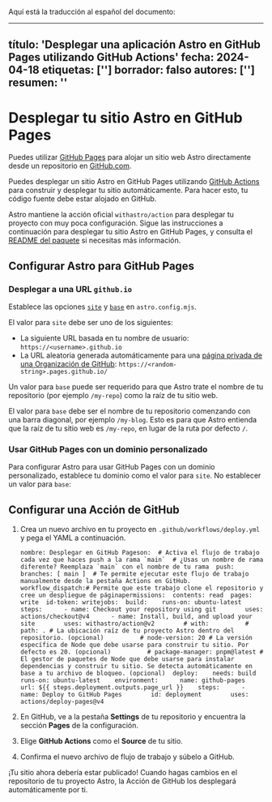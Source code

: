 Aquí está la traducción al español del documento:

---
título: 'Desplegar una aplicación Astro en GitHub Pages utilizando GitHub Actions'
fecha: 2024-04-18
etiquetas: ['']
borrador: falso
autores: ['']
resumen: ''
---

Desplegar tu sitio Astro en GitHub Pages
========================================

Puedes utilizar [GitHub Pages](https://pages.github.com/) para alojar un sitio web Astro directamente desde un repositorio en [GitHub.com](https://github.com/).

Puedes desplegar un sitio Astro en GitHub Pages utilizando [GitHub Actions](https://github.com/features/actions) para construir y desplegar tu sitio automáticamente. Para hacer esto, tu código fuente debe estar alojado en GitHub.

Astro mantiene la acción oficial `withastro/action` para desplegar tu proyecto con muy poca configuración. Sigue las instrucciones a continuación para desplegar tu sitio Astro en GitHub Pages, y consulta el [README del paquete](https://github.com/withastro/action) si necesitas más información.

Configurar Astro para GitHub Pages
----------------------------------

### Desplegar a una URL `github.io`

Establece las opciones [`site`](https://docs.astro.build/en/reference/configuration-reference/#site) y [`base`](https://docs.astro.build/en/reference/configuration-reference/#base) en `astro.config.mjs`.


El valor para `site` debe ser uno de los siguientes:

*   La siguiente URL basada en tu nombre de usuario: `https://<username>.github.io`
*   La URL aleatoria generada automáticamente para una [página privada de una Organización de GitHub](https://docs.github.com/en/enterprise-cloud@latest/pages/getting-started-with-github-pages/changing-the-visibility-of-your-github-pages-site): `https://<random-string>.pages.github.io/`

Un valor para `base` puede ser requerido para que Astro trate el nombre de tu repositorio (por ejemplo `/my-repo`) como la raíz de tu sitio web.

El valor para `base` debe ser el nombre de tu repositorio comenzando con una barra diagonal, por ejemplo `/my-blog`. Esto es para que Astro entienda que la raíz de tu sitio web es `/my-repo`, en lugar de la ruta por defecto `/`.

### Usar GitHub Pages con un dominio personalizado

Para configurar Astro para usar GitHub Pages con un dominio personalizado, establece tu dominio como el valor para `site`. No establecer un valor para `base`:


Configurar una Acción de GitHub
-------------------------------

1. Crea un nuevo archivo en tu proyecto en `.github/workflows/deploy.yml` y pega el YAML a continuación.

       nombre: Desplegar en GitHub Pageson:  # Activa el flujo de trabajo cada vez que haces push a la rama `main`  # ¿Usas un nombre de rama diferente? Reemplaza `main` con el nombre de tu rama  push:    branches: [ main ]  # Te permite ejecutar este flujo de trabajo manualmente desde la pestaña Actions en GitHub.  workflow_dispatch:# Permite que este trabajo clone el repositorio y cree un despliegue de páginapermissions:  contents: read  pages: write  id-token: writejobs:  build:    runs-on: ubuntu-latest    steps:      - name: Checkout your repository using git        uses: actions/checkout@v4      - name: Install, build, and upload your site        uses: withastro/action@v2        # with:          # path: . # La ubicación raíz de tu proyecto Astro dentro del repositorio. (opcional)          # node-version: 20 # La versión específica de Node que debe usarse para construir tu sitio. Por defecto es 20. (opcional)          # package-manager: pnpm@latest # El gestor de paquetes de Node que debe usarse para instalar dependencias y construir tu sitio. Se detecta automáticamente en base a tu archivo de bloqueo. (opcional)  deploy:    needs: build    runs-on: ubuntu-latest    environment:      name: github-pages      url: ${{ steps.deployment.outputs.page_url }}    steps:      - name: Deploy to GitHub Pages        id: deployment        uses: actions/deploy-pages@v4

2. En GitHub, ve a la pestaña **Settings** de tu repositorio y encuentra la sección **Pages** de la configuración.

3. Elige **GitHub Actions** como el **Source** de tu sitio.

4. Confirma el nuevo archivo de flujo de trabajo y súbelo a GitHub.

¡Tu sitio ahora debería estar publicado! Cuando hagas cambios en el repositorio de tu proyecto Astro, la Acción de GitHub los desplegará automáticamente por ti.
